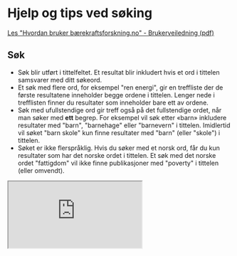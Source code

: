 # Hjelp og tips ved søking

[Les "Hvordan bruker bærekraftsforskning.no" - Brukerveiledning (pdf)](https://w3.uib.no/sites/w3.uib.no/files/attachments/brukerveiledning_baerekraftsforskningno_2023-11-30_1.pdf)

## Søk

* Søk blir utført i tittelfeltet. Et resultat blir inkludert hvis et ord i tittelen samsvarer med ditt søkeord.
* Et søk med flere ord, for eksempel "ren energi", gir en treffliste der de første resultatene inneholder begge ordene i tittelen. Lenger nede i trefflisten finner du resultater som inneholder bare ett av ordene.  
* Søk med ufullstendige ord gir treff også på det fullstendige ordet, når man søker med **ett** begrep. For eksempel vil søk etter «barn» inkludere resultater med "barn", "barnehage" eller "barnevern" i tittelen. Imidlertid vil søket "barn skole" kun finne resultater med "barn" (eller "skole") i tittelen.
* Søket er ikke flerspråklig. Hvis du søker med et norsk ord, får du kun resultater som har det norske ordet i tittelen. Et søk med det norske ordet "fattigdom" vil ikke finne publikasjoner med "poverty" i tittelen (eller omvendt).  

<div className='overflow-hidden relative w-full'>
  <iframe src="https://uib.cloud.panopto.eu/Panopto/Pages/Embed.aspx?id=2ac55850-39e4-4810-9818-b0ce00e476fc&autoplay=false&offerviewer=false&showtitle=false&showbrand=false&captions=false&interactivity=none" 
    className='mx-auto my-10 px-0 md:px-10 aspect-video'
    width={'100%'}
    allowFullScreen 
    aria-label="Panopto Embedded Video Player"
    title='Videoveiledning for hvordan bruker bærekraftsforskning.no'
  />
</div>

## Filtrering

### Fulltekst funnet
Om det er funnet en URL som ser ut til å gi åpen tilgang til fulltekst. Baseres på data fra Unpaywall, DOAJ og Cristin.

### Vitenskapelig (NVI)
Hvorvidt publikasjonen betraktes som «vitenskapelig» i henhold til [definisjonen på nettsidene til Norsk Publiseringsindikator](https://npi.hkdir.no/informasjon#definisjoner). Ett av kravene er at publiseringskanalen har rutiner for fagfellevurdering. "Vitenskapelige" publikasjoner har også et nivå, i henhold til NVI (Norsk vitenskapsindeks). Det er publiseringskanalen (tidsskriftet eller forlaget) som avgjør nivået på publikasjonen. Du kan lese mer om [nivåinndeling på nettsidene til Norsk Publiseringsindikator](https://npi.hkdir.no/informasjon#nivaainndeling).

### Språk 
Språket som publikasjonen er skrevet på.

### Nevner 
Om publikasjonen nevner enten Norge eller selve bærekraftsmålet. For eksempel vil en publikasjon med tittelen «Improving education in an Oslo school» telle som en publikasjon som nevner Norge, mens en publikasjon med tittelen «SDG 3: Where to next?» vil telle som en publikasjon som nevner et bærekraftsmål. 

### Bærekraftsmål og Delmål filter
Filter på publikasjoner relatert til særskilte bærekraftsmål og -delmål. Filtrene som heter *Bærekraftsmål* og *Delmål* finner publikasjoner som nevner temaene i bærekraftsmålene (for eksempel "sult"). Man kan filtrere etter et mål (filter: *Bærekraftsmål*), eller filtrere ned på spesifikke tema i ett (eller flere) delmål (filter: *Delmål*).
Hvis du trenger et mindre antall treff, eller resultater som er spisset mot handling, bruk filtrene under "Bærekraftsmål - flere filter" (*Bærekraftsmål, handling* eller *Delmål, handling*). Disse fungerer som de andre, men finner publikasjoner knyttet til handling (f.eks. «utrydde sult»). Se [Om denne tjenesten](/om/om-tjenesten) for mer informasjon.

### Underkategori 
Publikasjonstype i tråd med inkluderte underkategorier fra Cristin.

### År
Publikasjonsår ifølge Cristin.

### Fagfelt (NPI)
Filteret er tilgjengelig bare for publikasjoner merket «vitenskapelig» i henhold til NPI. Kategoriseringen er basert på emneinndeling av publiseringskanalen (tidsskriftet eller forlaget). Nettsidene til [Norsk Publiseringsindikator gir en oversikt over publiseringskanalene innenfor hvert fagfelt](https://npi.hkdir.no/fagfeltoversikt).

